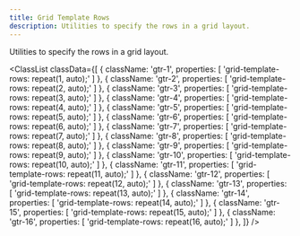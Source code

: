 ```yaml
---
title: Grid Template Rows
description: Utilities to specify the rows in a grid layout.
---
```



Utilities to specify the rows in a grid layout.

<ClassList
  classData={[
    {
      className: 'gtr-1',
      properties: [
        'grid-template-rows: repeat(1, auto);'
      ]
    },
    {
      className: 'gtr-2',
      properties: [
        'grid-template-rows: repeat(2, auto);'
      ]
    },
    {
      className: 'gtr-3',
      properties: [
        'grid-template-rows: repeat(3, auto);'
      ]
    },
    {
      className: 'gtr-4',
      properties: [
        'grid-template-rows: repeat(4, auto);'
      ]
    },
    {
      className: 'gtr-5',
      properties: [
        'grid-template-rows: repeat(5, auto);'
      ]
    },
    {
      className: 'gtr-6',
      properties: [
        'grid-template-rows: repeat(6, auto);'
      ]
    },
    {
      className: 'gtr-7',
      properties: [
        'grid-template-rows: repeat(7, auto);'
      ]
    },
    {
      className: 'gtr-8',
      properties: [
        'grid-template-rows: repeat(8, auto);'
      ]
    },
    {
      className: 'gtr-9',
      properties: [
        'grid-template-rows: repeat(9, auto);'
      ]
    },
    {
      className: 'gtr-10',
      properties: [
        'grid-template-rows: repeat(10, auto);'
      ]
    },
    {
      className: 'gtr-11',
      properties: [
        'grid-template-rows: repeat(11, auto);'
      ]
    },
    {
      className: 'gtr-12',
      properties: [
        'grid-template-rows: repeat(12, auto);'
      ]
    },
    {
      className: 'gtr-13',
      properties: [
        'grid-template-rows: repeat(13, auto);'
      ]
    },
    {
      className: 'gtr-14',
      properties: [
        'grid-template-rows: repeat(14, auto);'
      ]
    },
    {
      className: 'gtr-15',
      properties: [
        'grid-template-rows: repeat(15, auto);'
      ]
    },
    {
      className: 'gtr-16',
      properties: [
        'grid-template-rows: repeat(16, auto);'
      ]
    },
  ]}
/>
